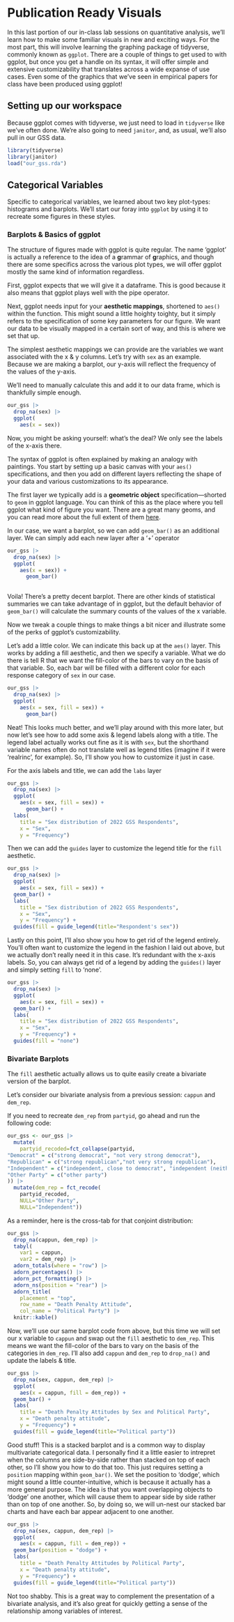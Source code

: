 # Publication Ready Visuals
In this last portion of our in-class lab sessions on quantitative analysis, we'll learn how to make some familiar visuals in new and exciting ways. For the most part, this will involve learning the graphing package of tidyverse, commonly known as `ggplot`. There are a couple of things to get used to with ggplot, but once you get a handle on its syntax, it will offer simple and extensive customizability that translates across a wide expanse of use cases. Even some of the graphics that we've seen in empirical papers for class have been produced using ggplot! 

## Setting up our workspace
Because ggplot comes with tidyverse, we just need to load in `tidyverse` like we've often done. We're also going to need `janitor`, and, as usual, we'll also pull in our GSS data.

```r
library(tidyverse)
library(janitor)
load("our_gss.rda")
```

## Categorical Variables

Specific to categorical variables, we learned about two key plot-types: histograms and barplots. We'll start our foray into `ggplot` by using it to recreate some figures in these styles.

### Barplots & Basics of ggplot

The structure of figures made with ggplot is quite regular. The name 'ggplot' is actually a reference to the idea of a **g**rammar of **g**raphics, and though there are some specifics across the various plot types, we will offer ggplot mostly the same kind of information regardless.

First, ggplot expects that we will give it a dataframe. This is good because it also means that ggplot plays well with the pipe operator.

Next, ggplot needs input for your **aesthetic mappings**, shortened to `aes()` within the function. This might sound a little hoighty toighty, but it simply refers to the specification of some key parameters for our figure. We want our data to be visually mapped in a certain sort of way, and this is where we set that up. 

The simplest aesthetic mappings we can provide are the variables we want associated with the x & y columns. Let's try with `sex` as an example. Because we are making a barplot, our y-axis will reflect the frequency of the values of the y-axis.

We'll need to manually calculate this and add it to our data frame, which is thankfully simple enough.

```r
our_gss |>
  drop_na(sex) |>
  ggplot(
    aes(x = sex))
```
Now, you might be asking yourself: what's the deal? We only see the labels of the x-axis there.

The syntax of ggplot is often explained by making an analogy with paintings. You start by setting up a basic canvas with your `aes()` specifications, and then you add on different layers reflecting the shape of your data and various customizations to its appearance. 

The first layer we typically add is a **geometric object** specification---shorted to `geom` in ggplot language. You can think of this as the place where you tell ggplot what kind of figure you want. There are a great many geoms, and you can read more about the full extent of them [here](https://ggplot2.tidyverse.org/reference/index.html). 

In our case, we want a barplot, so we can add `geom_bar()` as an additional layer. We can simply add each new layer after a '+' operator

```r
our_gss |>
  drop_na(sex) |>
  ggplot(
    aes(x = sex)) +
      geom_bar()
  
```

Voila! There's a pretty decent barplot. There are other kinds of statistical summaries we can take advantage of in ggplot, but the default behavior of `geom_bar()` will calculate the summary counts of the values of the x variable. 

Now we tweak a couple things to make things a bit nicer and illustrate some of the perks of ggplot's customizability.

Let's add a little color. We can indicate this back up at the `aes()` layer. This works by adding a fill aesthetic, and then we specify a variable. What we do there is tell R that we want the fill-color of the bars to vary on the basis of that variable. So, each bar will be filled with a different color for each response category of `sex` in our case. 

```r
our_gss |>
  drop_na(sex) |>
  ggplot(
    aes(x = sex, fill = sex)) +
      geom_bar()
```
Neat! This looks much better, and we'll play around with this more later, but now let's see how to add some axis & legend labels along with a title. The legend label actually works out fine as it is with `sex`, but the shorthand variable names often do not translate well as legend titles (imagine if it were 'realrinc', for example). So, I'll show you how to customize it just in case.

For the axis labels and title, we can add the `labs` layer
```r
our_gss |>
  drop_na(sex) |>
  ggplot(
    aes(x = sex, fill = sex)) +
      geom_bar() +
  labs(
    title = "Sex distribution of 2022 GSS Respondents",
    x = "Sex", 
    y = "Frequency") 

```

Then we can add the `guides` layer to customize the legend title for the `fill` aesthetic. 
```r
our_gss |>
  drop_na(sex) |>
  ggplot(
    aes(x = sex, fill = sex)) +
  geom_bar() +
  labs(
    title = "Sex distribution of 2022 GSS Respondents",
    x = "Sex", 
    y = "Frequency") +
  guides(fill = guide_legend(title="Respondent's sex"))

```
Lastly on this point, I'll also show you how to get rid of the legend entirely. You'll often want to customize the legend in the fashion I laid out above, but we actually don't really need it in this case. It's redundant with the x-axis labels. So, you can always get rid of a legend by adding the `guides()` layer and simply setting `fill` to 'none'.
```r
our_gss |>
  drop_na(sex) |>
  ggplot(
    aes(x = sex, fill = sex)) +
  geom_bar() +
  labs(
    title = "Sex distribution of 2022 GSS Respondents",
    x = "Sex", 
    y = "Frequency") +
  guides(fill = "none")

```



### Bivariate Barplots
The `fill` aesthetic actually allows us to quite easily create a bivariate version of the barplot.

Let's consider our bivariate analysis from a previous session: `cappun` and `dem_rep`.

If you need to recreate `dem_rep` from `partyid`, go ahead and run the following code:
```r
our_gss <- our_gss |>
  mutate(
    partyid_recoded=fct_collapse(partyid, 
"Democrat" = c("strong democrat", "not very strong democrat"),
"Republican" = c("strong republican","not very strong republican"),
"Independent" = c("independent, close to democrat", "independent (neither, no response)", "independent, close to republican"),
"Other Party" = c("other party")
)) |>
  mutate(dem_rep = fct_recode(
    partyid_recoded, 
    NULL="Other Party", 
    NULL="Independent"))
```
As a reminder, here is the cross-tab for that conjoint distribution:
```r
our_gss |>
  drop_na(cappun, dem_rep) |>
  tabyl(
    var1 = cappun,
    var2 = dem_rep) |>
  adorn_totals(where = "row") |>
  adorn_percentages() |>
  adorn_pct_formatting() |>
  adorn_ns(position = "rear") |>
  adorn_title(
    placement = "top",
    row_name = "Death Penalty Attitude",
    col_name = "Political Party") |>
  knitr::kable()
```

Now, we'll use our same barplot code from above, but this time we will set our x variable to `cappun` and swap out  the `fill` aesthetic to `dem_rep`. This means we want the fill-color of the bars to vary on the basis of the categories in `dem_rep`. I'll also add `cappun` and `dem_rep` to `drop_na()` and update the labels & title.

```r
our_gss |>
  drop_na(sex, cappun, dem_rep) |>
  ggplot(
    aes(x = cappun, fill = dem_rep)) +
  geom_bar() +
  labs(
    title = "Death Penalty Attitudes by Sex and Political Party",
    x = "Death penalty attitude", 
    y = "Frequency") +
  guides(fill = guide_legend(title="Political party"))

```
Good stuff! This is a stacked barplot and is a common way to display multivariate categorical data. I personally find it a little easier to intrepret when the columns are side-by-side rather than stacked on top of each other, so I'll show you how to do that too. This just requires setting a `position` mapping within `geom_bar()`. We set the position to 'dodge', which might sound a little counter-intuitive, which is because it actually has a more general purpose. The idea is that you want overlapping objects to 'dodge' one another, which will cause them to appear side by side rather than on top of one another. So, by doing so, we will un-nest our stacked bar charts and have each bar appear adjacent to one another.
```r
our_gss |>
  drop_na(sex, cappun, dem_rep) |>
  ggplot(
    aes(x = cappun, fill = dem_rep)) +
  geom_bar(position = "dodge") +
  labs(
    title = "Death Penalty Attitudes by Political Party",
    x = "Death penalty attitude", 
    y = "Frequency") +
  guides(fill = guide_legend(title="Political party"))
```
Not too shabby. This is a great way to complement the presentation of a bivariate analysis, and it's also great for quickly getting a sense of the relationship among variables of interest.



